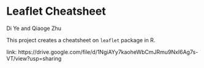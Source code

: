 # Leaflet Cheatsheet

Di Ye and Qiaoge Zhu

This project creates a cheatsheet on `leaflet` package in R.

link: https://drive.google.com/file/d/1NgiAYy7kaoheWbCmJRmu9NxI6Ag7s-VT/view?usp=sharing
